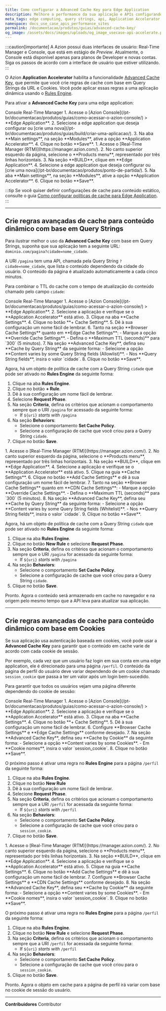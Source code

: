 ```yaml
---
title: Como configurar a Advanced Cache Key para Edge Application
description: Melhore a performance da sua aplicação e APIs configurando políticas de cache de uma página dependendo da Query String ou Cookie com Application Accelerator para Edge Application.
meta_tags: edge computing, query strings, api, Application Accelerator, cache
namespace: docs_use_case_apis_performance_sites
permalink: /documentacao/produtos/guias/advanced-cache-key/
og_image: /assets/docs/images/uploads/og_image_usecase-api-accelerate.png
---
```



:::caution[importante]
A Azion possui duas interfaces de usuário: Real-Time Manager e Console, que está em estágio de *Preview*. Atualmente, o Console está disponível apenas para planos de Developer e novas contas. Siga os passos de acordo com a interface de usuário que estiver utilizando.
:::

O Azion **Application Accelerator** habilita a funcionalidade [Advanced Cache Key](/pt-br/documentacao/produtos/build/edge-application/cache-settings/#advanced-cache-key), que permite que você crie regras de cache com base em Query Strings da URL e Cookies. Você pode aplicar essas regras a uma aplicação dinâmica usando o [Rules Engine](/pt-br/documentacao/produtos/build/edge-application/rules-engine/).

Para ativar a **Advanced Cache Key** para uma edge application:

<Tabs client:visible>
    <Fragment slot="tab.console">Console</Fragment>
    <Fragment slot="tab.rtm">Real-Time Manager</Fragment>

<Fragment slot="panel.console">
1. Acesse o [Azion Console](/pt-br/documentacao/produtos/guias/como-acessar-o-azion-console/) > **Edge Application**.
2. Selecione a edge application que deseja configurar ou [crie uma nova](/pt-br/documentacao/produtos/guias/build/criar-uma-aplicacao/).
3. Na aba **Main settings**, na seção **Modules**, ative a opção **Application Accelerator**.
4. Clique no botão **Save**.
</Fragment>

<Fragment slot="panel.rtm">
1. Acesse o [Real-Time Manager (RTM)](https://manager.azion.com/).
2. No canto superior esquerdo da página, selecione o **Products menu**, representado por três linhas horizontais.
3. Na seção **BUILD**, clique em **Edge Application**.
4. Selecione a edge application que deseja configurar ou [crie uma nova](/pt-br/documentacao/produtos/ponto-de-partida/).
5. Na aba **Main settings**, na seção **Modules**, ative a opção **Application Accelerator**.
6. Clique no botão **Save**.
</Fragment>

</Tabs>

:::tip
Se você quiser definir configurações de cache para conteúdo estático, consulte o guia [Como configurar políticas de cache para Edge Application](/pt-br/documentacao/produtos/guias/cache-settings/).
:::

---

## Crie regras avançadas de cache para conteúdo dinâmico com base em Query Strings

Para ilustrar melhor o uso da **Advanced Cache Key** com base em Query Strings, suponha que sua aplicação tem a seguinte URL: `dominio.com/pagina?cidade=nome_cidade`.

A URI `/pagina` tem uma API, chamada pela Query String `?cidade=nome_cidade`, que lista o conteúdo dependendo da cidade do usuário. O conteúdo da página é atualizado automaticamente a cada cinco minutos.

Para combinar o TTL do cache com o tempo de atualização do conteúdo chamado pelo campo `cidade`:

<Tabs client:visible>
    <Fragment slot="tab.console">Console</Fragment>
    <Fragment slot="tab.rtm">Real-Time Manager</Fragment>

<Fragment slot="panel.console">
1. Acesse o [Azion Console](/pt-br/documentacao/produtos/guias/como-acessar-o-azion-console/) > **Edge Application**.
2. Selecione a aplicação e verifique se o **Application Accelerator** está ativo.
3. Clique na aba **Cache Settings**.
4. Clique no botão **+ Cache Setting**.
5. Dê à sua configuração um nome fácil de lembrar.
6. Tanto na seção **Browser Cache Settings** quanto em **Edge Cache Settings**:
   - Marque a opção **Override Cache Settings**.
   - Defina o **Maximum TTL (seconds)** para `300` (5 minutos).
7. Na seção **Advanced Cache Key**, defina seu **Cache by Query String** da seguinte forma:
   - Selecione a opção **Content varies by some Query String fields (Allowlist)**.
   - Nos **Query String fields**, insira o valor `cidade`.
8. Clique no botão **Save**.

Agora, há um objeto de política de cache com a Query String `cidade` que pode ser ativado no **Rules Engine** da seguinte forma:

1. Clique na aba **Rules Engine**.
2. Clique no botão **+ Rule**.
3. Dê à sua configuração um nome fácil de lembrar.
4. Selecione **Request Phase**.
5. Na seção **Criteria**, defina os critérios que acionam o comportamento sempre que o URI `/pagina` for acessado da seguinte forma:
   - If `${uri}` *starts with* `/pagina`
6. Na seção **Behaviors**:
   - Selecione o comportamento **Set Cache Policy**.
   - Selecione a configuração de cache que você criou para a Query String `cidade`.
7. Clique no botão **Save**.
</Fragment>

<Fragment slot="panel.rtm">
1. Acesse o [Real-Time Manager (RTM)](https://manager.azion.com/).
2. No canto superior esquerdo da página, selecione o **Products menu**, representado por três linhas horizontais.
3. Na seção **BUILD**, clique em **Edge Application**.
4. Selecione a aplicação e verifique se o **Application Accelerator** está ativo.
5. Clique na guia **Cache Settings**.
6. Clique no botão **Add Cache Settings** e dê à sua configuração um nome fácil de lembrar.
7. Tanto na seção **Browser Cache Settings** quanto em **CDN Cache Settings**:
   - Marque a opção **Override Cache Settings**.
   - Defina o **Maximum TTL (seconds)** para `300` (5 minutos).
8. Na seção **Advanced Cache Key**, defina seu **Cache by Query String** da seguinte forma:
   - Selecione a opção **Content varies by some Query String fields (Whitelist)**.
   - Nos **Query String fields**, insira o valor `cidade`.
9. Clique no botão **Save**.

Agora, há um objeto de política de cache com a Query String `cidade` que pode ser ativado no **Rules Engine** da seguinte forma:

1. Clique na aba **Rules Engine**.
2. Clique no botão **New Rule** e selecione **Request Phase**.
3. Na seção **Criteria**, defina os critérios que acionam o comportamento sempre que o URI `/pagina` for acessado da seguinte forma:
   - If `${uri}` *starts with* `/pagina`
4. Na seção **Behaviors**:
   - Selecione o comportamento **Set Cache Policy**.
   - Selecione a configuração de cache que você criou para a Query String `cidade`.
5. Clique no botão **Save**.
</Fragment>

</Tabs>

Pronto. Agora o conteúdo será armazenado em cache no navegador e na origem pelo mesmo tempo que a API leva para atualizar sua aplicação.

---

## Crie regras avançadas de cache para conteúdo dinâmico com base em Cookies

Se sua aplicação usa autenticação baseada em cookies, você pode usar a **Advanced Cache Key** para garantir que o conteúdo em cache varie de acordo com cada cookie de sessão.

Por exemplo, cada vez que um usuário faz login em sua conta em uma edge application, ele é direcionado para uma página `/perfil`. O conteúdo da página de perfil do usuário deve variar dependendo de um cookie chamado `session_cookie` que passa a ter um valor após um login bem-sucedido.

Para garantir que todos os usuários vejam uma página diferente dependendo do cookie de sessão:

<Tabs client:visible>
    <Fragment slot="tab.console">Console</Fragment>
    <Fragment slot="tab.rtm">Real-Time Manager</Fragment>

<Fragment slot="panel.console">
1. Acesse o [Azion Console](/pt-br/documentacao/produtos/guias/como-acessar-o-azion-console/) > **Edge Application**.
2. Selecione a aplicação e verifique se o **Application Accelerator** está ativo.
3. Clique na aba **Cache Settings**.
4. Clique no botão **+ Cache Setting**.
5. Dê à sua configuração um nome fácil de lembrar.
6. Configure **Browser Cache Settings** e **Edge Cache Settings** conforme desejado.
7. Na seção **Advanced Cache Key**, defina seu **Cache by Cookie** da seguinte forma:
   - Selecione a opção **Content varies by some Cookies**.
   - Em **Cookie nomes**, insira o valor `session_cookie`.
8. Clique no botão **Save**.

O próximo passo é ativar uma regra no **Rules Engine** para a página `/perfil` da seguinte forma:

1. Clique na aba **Rules Engine**.
2. Clique no botão **New Rule**
3. Dê à sua configuração um nome fácil de lembrar. 
4. Selecione **Request Phase**.
5. Na seção **Criteria**, defina os critérios que acionam o comportamento sempre que a URI `/perfil` for acessada da seguinte forma:
   - If `${uri}` *starts with* `/perfil`
6. Na seção **Behaviors**:
   - Selecione o comportamento **Set Cache Policy**.
   - Selecione a configuração de cache que você criou para o `session_cookie`.
7. Clique no botão **Save**.
</Fragment>

<Fragment slot="panel.rtm">
1. Acesse o [Real-Time Manager (RTM)](https://manager.azion.com/).
2. No canto superior esquerdo da página, selecione o **Products menu**, representado por três linhas horizontais.
3. Na seção **BUILD**, clique em **Edge Application**.
4. Selecione a aplicação e verifique se o **Application Accelerator** está ativo.
5. Clique na guia **Cache Settings**.
6. Clique no botão **Add Cache Settings** e dê à sua configuração um nome fácil de lembrar.
7. Configure **Browser Cache Settings** e **CDN Cache Settings** conforme desejado.
8. Na seção **Advanced Cache Key**, defina seu **Cache by Cookie** da seguinte forma:
   - Selecione a opção **Content varies by some Cookies**.
   - Em **Cookie nomes**, insira o valor `session_cookie`.
9. Clique no botão **Save**.

O próximo passo é ativar uma regra no **Rules Engine** para a página `/perfil` da seguinte forma:

1. Clique na aba **Rules Engine**.
2. Clique no botão **New Rule** e selecione **Request Phase**.
3. Na seção **Criteria**, defina os critérios que acionam o comportamento sempre que a URI `/perfil` for acessada da seguinte forma:
   - If `${uri}` *starts with* `/perfil`
4. Na seção **Behaviors**:
   - Selecione o comportamento **Set Cache Policy**.
   - Selecione a configuração de cache que você criou para o `session_cookie`.
5. Clique no botão **Save**.
</Fragment>

</Tabs>

Pronto. Agora o objeto em cache para a página de perfil irá variar com base no cookie de sessão do usuário.

---


**Contribuidores** <ContributorList>Contributor</ContributorList>
